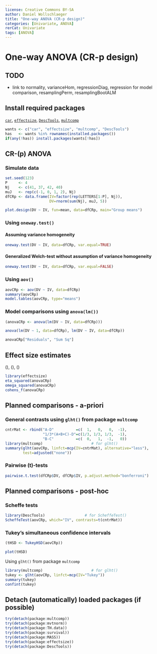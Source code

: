 ---
license: Creative Commons BY-SA
author: Daniel Wollschlaeger
title: "One-way ANOVA (CR-p design)"
categories: [Univariate, ANOVA]
rerCat: Univariate
tags: [ANOVA]
---

One-way ANOVA (CR-p design)
=========================

TODO
-------------------------

 - link to normality, varianceHom, regressionDiag, regression for model comparison, resamplingPerm, resamplingBootALM

Install required packages
-------------------------

[`car`](https://cran.r-project.org/package=car), [`effectsize`](https://cran.r-project.org/package=effectsize), [`DescTools`](https://cran.r-project.org/package=DescTools), [`multcomp`](https://cran.r-project.org/package=multcomp)

```{r}
wants <- c("car", "effectsize", "multcomp", "DescTools")
has   <- wants %in% rownames(installed.packages())
if(any(!has)) install.packages(wants[!has])
```

CR-\(p\) ANOVA
-------------------------

### Simulate data

```{r}
set.seed(123)
P     <- 4
Nj    <- c(41, 37, 42, 40)
muJ   <- rep(c(-1, 0, 1, 2), Nj)
dfCRp <- data.frame(IV=factor(rep(LETTERS[1:P], Nj)),
                    DV=rnorm(sum(Nj), muJ, 5))
```

```{r rerAnovaCRp01}
plot.design(DV ~ IV, fun=mean, data=dfCRp, main="Group means")
```

### Using `oneway.test()`

#### Assuming variance homogeneity

```{r}
oneway.test(DV ~ IV, data=dfCRp, var.equal=TRUE)
```

#### Generalized Welch-test without assumption of variance homogeneity

```{r}
oneway.test(DV ~ IV, data=dfCRp, var.equal=FALSE)
```

### Using `aov()`

```{r}
aovCRp <- aov(DV ~ IV, data=dfCRp)
summary(aovCRp)
model.tables(aovCRp, type="means")
```

### Model comparisons using `anova(lm())`

```{r}
(anovaCRp <- anova(lm(DV ~ IV, data=dfCRp)))
```

```{r}
anova(lm(DV ~ 1, data=dfCRp), lm(DV ~ IV, data=dfCRp))
```

```{r}
anovaCRp["Residuals", "Sum Sq"]
```

Effect size estimates
-------------------------

\(\hat{\eta^{2}}\), \(\hat{\omega^{2}}\), \(\hat{f^{2}}\)

```{r}
library(effectsize)
eta_squared(anovaCRp)
omega_squared(anovaCRp)
cohens_f(anovaCRp)
```

Planned comparisons - a-priori
-------------------------

### General contrasts using `glht()` from package `multcomp`

```{r}
cntrMat <- rbind("A-D"          =c(  1,   0,   0,  -1),
                 "1/3*(A+B+C)-D"=c(1/3, 1/3, 1/3,  -1),
                 "B-C"          =c(  0,   1,  -1,   0))
library(multcomp)                      # for glht()
summary(glht(aovCRp, linfct=mcp(IV=cntrMat), alternative="less"),
        test=adjusted("none"))
```

### Pairwise \(t\)-tests

```{r}
pairwise.t.test(dfCRp$DV, dfCRp$IV, p.adjust.method="bonferroni")
```

Planned comparisons - post-hoc
-------------------------

### Scheffe tests

```{r}
library(DescTools)                  # for ScheffeTest()
ScheffeTest(aovCRp, which="IV", contrasts=t(cntrMat))
```

### Tukey's simultaneous confidence intervals

```{r}
(tHSD <- TukeyHSD(aovCRp))
```

```{r rerAnovaCRp02}
plot(tHSD)
```

Using `glht()` from package `multcomp`

```{r}
library(multcomp)                      # for glht()
tukey <- glht(aovCRp, linfct=mcp(IV="Tukey"))
summary(tukey)
confint(tukey)
```

Detach (automatically) loaded packages (if possible)
-------------------------

```{r}
try(detach(package:multcomp))
try(detach(package:mvtnorm))
try(detach(package:TH.data))
try(detach(package:survival))
try(detach(package:MASS))
try(detach(package:effectsize))
try(detach(package:DescTools))
```
